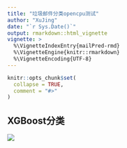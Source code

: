 ```yaml
---
title: "垃圾邮件分类opencpu测试"
author: "XuJing"
date: "`r Sys.Date()`"
output: rmarkdown::html_vignette
vignette: >
  %\VignetteIndexEntry{mailPred-rmd}
  %\VignetteEngine{knitr::rmarkdown}
  %\VignetteEncoding{UTF-8}
---
```


```r
knitr::opts_chunk$set(
  collapse = TRUE,
  comment = "#>"
)
```



## XGBoost分类

![](bg.png)
